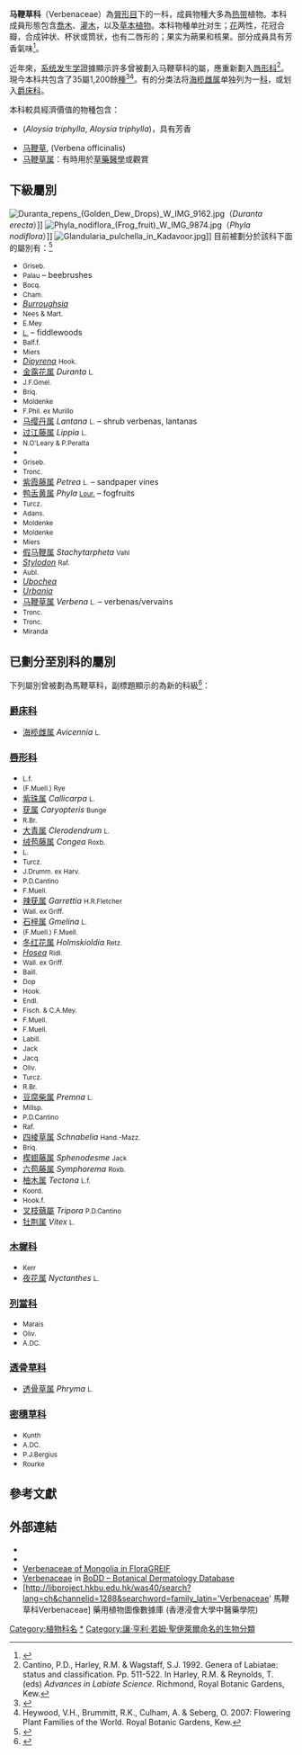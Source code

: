 {{automatic taxobox
|image = Lantana.jpg
|image_caption = 马缨丹
|taxon =  Verbenaceae
|authority = [[让·亨利·若姆·圣伊莱尔|J.St.-Hil.]]<ref name=GRIN>{{cite web | url = http://www.ars-grin.gov/cgi-bin/npgs/html/family.pl?1176 | title = Family: ''Verbenaceae'' J. St.-Hil., nom. cons. | work = Germplasm Resources Information Network | publisher = United States Department of Agriculture | date = 2007-04-12 | accessdate = 2011-10-10 | deadurl = yes | archiveurl = https://web.archive.org/web/20120915112356/http://www.ars-grin.gov/cgi-bin/npgs/html/family.pl?1176 | archivedate = 2012年9月15日 | df =  }}</ref>
|synonyms =
*Durantaceae <small>J.Agardh</small>
*Petreaceae <small>J.Agardh</small>
| synonyms_ref =  <ref name=GRIN/>
}}

'''马鞭草科'''（Verbenaceae）為[[脣形目|脣形目]]下的一科，成員物種大多為[[热带|热带]]植物。本科成員形態包含[[树|喬木]]、[[灌木|灌木]]，以及[[草本植物|草本植物]]。本科物種单[[叶|叶]]对生；[[花|花]]两性，花冠合瓣，合成钟状、杯状或筒状，也有二唇形的；果实为蒴果和核果。部分成員具有芳香氣味<ref name="stevens2001">{{cite book|last=Stevens|first=P. F.|url=http://www.mobot.org/MOBOT/research/APweb/|title=Angiosperm Phylogeny Website|chapter=Verbenaceae|chapter-url=http://www.mobot.org/MOBOT/Research/APWeb/orders/Lamialesweb.htm#Verbenaceae|date=July 12, 2012|accessdate=September 24, 2013|archive-date=2019-09-05|archive-url=https://web.archive.org/web/20190905192743/http://www.mobot.org/MOBOT/Research/APweb/|dead-url=no}}</ref>。

近年來，[[系统发生学|系统发生学]]證據顯示許多曾被劃入马鞭草科的屬，應重新劃入[[唇形科|唇形科]]<ref name="Cantino">Cantino, P.D., Harley, R.M. & Wagstaff, S.J. 1992. Genera of Labiatae: status and classification. Pp. 511-522. In Harley, R.M. & Reynolds, T. (eds) ''Advances in Labiate Science.'' Richmond, Royal Botanic Gardens, Kew.</ref>。現今本科共包含了35屬1,200餘[[物种|種]]<ref name="APW">{{cite web|url=http://www.mobot.org/mobot/research/APweb/orders/lamialesweb.htm#Lamiales|title=Angiosperm Phylogeny Website - Lamiales|publisher=[[密蘇里植物園|Missouri Botanical Garden]]|accessdate=September 24, 2013|archive-date=2010-12-07|archive-url=https://web.archive.org/web/20101207111750/http://www.mobot.org/MOBOT/Research/APWeb/orders/lamialesweb.htm#Lamiales|dead-url=no}}</ref><ref name="Heywood">Heywood, V.H., Brummitt, R.K., Culham, A. & Seberg, O. 2007: Flowering Plant Families of the World. Royal Botanic Gardens, Kew.</ref>。有的分类法将[[海榄雌属|海榄雌属]]单独列为一[[科|科]]，或划入[[爵床科|爵床科]]。

本科較具經濟價值的物種包含：
* {{tsl|en|Lemon verbena||Lemon verbena}} (''Aloysia triphylla'', ''Aloysia triphylla'')，具有芳香
* [[马鞭草|马鞭草]], {{tsl|en|Vervaine||Vervaine}} (Verbena officinalis)
* [[马鞭草属|马鞭草属]]：有時用於[[草藥醫學|草藥醫學]]或觀賞

==下級屬別==
[[File:Duranta_repens_(Golden_Dew_Drops)_W_IMG_9162.jpg|thumb]]（''Duranta erecta''）]]
[[File:Phyla_nodiflora_(Frog_fruit)_W_IMG_9874.jpg|thumb]]（''Phyla nodiflora''）]]
[[File:Glandularia_pulchella_in_Kadavoor.jpg|thumb]]]]
目前被劃分於該科下面的屬別有：<ref name=GRINGenera>{{cite web | url = http://www.ars-grin.gov/cgi-bin/npgs/html/gnlist.pl?1176 | title = GRIN Genera of ''Verbenaceae'' | work = Germplasm Resources Information Network | publisher = United States Department of Agriculture | accessdate = 2011-10-10 | deadurl = yes | archiveurl = https://www.webcitation.org/65k6T22uB?url=http://www.ars-grin.gov/cgi-bin/npgs/html/gnlist.pl?1176 | archivedate = 2012-02-26 }}</ref>
{{div col|colwidth=18em}}
* ''{{tsl|es|Acantholippia||Acantholippia}}'' <small>Griseb.</small>
* ''{{tsl|en|Aloysia||Aloysia}}'' <small>Palau</small> – beebrushes
* ''{{tsl|es|Baillonia||Baillonia}}'' <small>Bocq.</small>
* ''{{tsl|es|Bouchea||Bouchea}}'' <small>Cham.</small>
* ''[[Burroughsia|Burroughsia]]''
* ''{{tsl|es|Casselia||Casselia}}'' <small>Nees & Mart.</small>
* ''{{tsl|es|Chascanum||Chascanum}}'' <small>E.Mey</small>
* ''{{tsl|en|Citharexylum||Citharexylum}}'' <small>[[卡尔·林奈|L.]]</small> – fiddlewoods
* ''{{tsl|es|Coelocarpum||Coelocarpum}}'' <small>Balf.f.</small>
* ''{{tsl|es|Diostea||Diostea}}'' <small>Miers</small>
* ''[[Dipyrena|Dipyrena]]'' <small>Hook.</small>
* [[金露花属|金露花属]] ''Duranta'' <small>L.</small>
* ''{{tsl|en|Glandularia||Glandularia}}'' <small>J.F.Gmel.</small>
* ''{{tsl|es|Hierobotana||Hierobotana}}'' <small>Briq.</small>
* ''{{tsl|es|Junellia||Junellia}}''<!-- Molecular Phylogenetics and Evolution 48 (2008) 23–33 --> <small>Moldenke</small>
* ''{{tsl|es|Lampayo||Lampayo}}'' <small>F.Phil. ex Murillo</small>
* [[马缨丹属|马缨丹属]] ''Lantana'' <small>L.</small> – shrub verbenas, lantanas
* [[过江藤属|过江藤属]] ''Lippia'' <small>L.</small>
* ''{{tsl|es|Mulguraea||Mulguraea}}'' <small>N.O'Leary & P.Peralta</small>
* ''{{tsl|en|Nashia||Nashia}}'' <small>{{tsl|en|Charles Frederick Millspaugh||Millsp.}}</small>
* ''{{tsl|es|Neosparton||Neosparton}}'' <small>Griseb.</small>
* ''{{tsl|es|Parodianthus||Parodianthus}}'' <small>Tronc.</small>
* [[紫霞藤属|紫霞藤属]] ''Petrea'' <small>L.</small> – sandpaper vines
* [[鸭舌黄属|鸭舌黄属]] ''Phyla'' <small>[[若昂·德理路|Lour.]]</small> – fogfruits
* ''{{tsl|es|Pitraea||Pitraea}}'' <small>Turcz.</small>
* ''{{tsl|en|Priva||Priva}}'' <small>Adans.</small>
* ''{{tsl|es|Recordia||Recordia}}'' <small>Moldenke</small>
* ''{{tsl|es|Rehdera||Rehdera}}'' <small>Moldenke</small>
* ''{{tsl|en|Rhaphithamnus||Rhaphithamnus}}'' <small>Miers</small>
* [[假马鞭属|假马鞭属]] ''Stachytarpheta'' <small>Vahl</small>
* ''[[Stylodon|Stylodon]]'' <small>Raf.</small>
* ''{{tsl|es|Tamonea||Tamonea}}'' <small>Aubl.</small>
* ''[[Ubochea|Ubochea]]''
* ''[[Urbania_(genus)|Urbania]]''
* [[马鞭草属|马鞭草属]] ''Verbena'' <small>L.</small> – verbenas/vervains
* ''{{tsl|es|Verbenoxylum||Verbenoxylum}}'' <small>Tronc.</small>
* ''{{tsl|es|Xeroaloysia||Xeroaloysia}}'' <small>Tronc.</small>
* ''{{tsl|en|Xolocotzia||Xolocotzia}}'' <small>Miranda</small>
{{div col end}}

== 已劃分至別科的屬別 ==
下列屬別曾被劃為馬鞭草科，副標題顯示的為新的科級<ref name=GRINExcluded>{{cite web | url = http://www.ars-grin.gov/cgi-bin/npgs/html/gnothlist.pl?1176 | title = GRIN genera sometimes placed in ''Verbenaceae'' | work = Germplasm Resources Information Network | publisher = United States Department of Agriculture | accessdate = 2011-10-10 | deadurl = yes | archiveurl = https://web.archive.org/web/20041118071912/http://www.ars-grin.gov/cgi-bin/npgs/html/gnothlist.pl?1176 | archivedate = 2004年11月18日 | df =  }}</ref>：
===[[爵床科|爵床科]]===
* [[海榄雌属|海榄雌属]] ''Avicennia'' <small>L.</small>

===[[唇形科|唇形科]]===
{{div col|colwidth=18em}}
* ''{{tsl|en|Amasonia||Amasonia}}'' <small>L.f.</small>
* ''{{tsl|en|Brachysola||Brachysola}}'' <small>(F.Muell.) Rye</small>
* [[紫珠属|紫珠属]] ''Callicarpa'' <small>L.</small>
* [[莸属|莸属]] ''Caryopteris'' <small>Bunge</small>
* ''{{tsl|en|Chloanthes||Chloanthes}}'' <small>R.Br.</small>
* [[大青属|大青属]] ''Clerodendrum'' <small>L.</small>
* [[绒苞藤属|绒苞藤属]] ''Congea'' <small>Roxb.</small>
* ''{{tsl|en|Cornutia||Cornutia}}'' <small>L.</small>
* ''{{tsl|en|Cyanostegia||Cyanostegia}}'' <small>Turcz.</small>
* ''{{tsl|en|Dicrastylis||Dicrastylis}}'' <small>J.Drumm. ex Harv.</small>
* ''{{tsl|en|Discretitheca||Discretitheca}}'' <small>P.D.Cantino</small>
* ''{{tsl|en|Faradaya||Faradaya}}'' <small>F.Muell.</small>
* [[辣莸属|辣莸属]] ''Garrettia'' <small>H.R.Fletcher</small>
* ''{{tsl|en|Glossocarya||Glossocarya}}'' <small>Wall. ex Griff.</small>
* [[石梓属|石梓属]] ''Gmelina'' <small>L.</small>
* ''{{tsl|en|Hemiphora||Hemiphora}}'' <small>(F.Muell.) F.Muell.</small>
* [[冬红花属|冬红花属]] ''Holmskioldia'' <small>Retz.</small>
* ''[[Hosea_(genus)|Hosea]]'' <small>Ridl.</small>
* ''{{tsl|en|Hymenopyramis||Hymenopyramis}}'' <small>Wall. ex Griff.</small>
* ''{{tsl|en|Kalaharia (plant)||Kalaharia}}'' <small>Baill.</small>
* ''{{tsl|en|Karomia||Karomia}}'' <small>Dop</small>
* ''{{tsl|en|Lachnostachys||Lachnostachys}}'' <small>Hook.</small>
* ''{{tsl|en|Mallophora||Mallophora}}'' <small>Endl.</small>
* ''{{tsl|en|Monochilus||Monochilus}}'' <small>Fisch. & C.A.Mey.</small>
* ''{{tsl|en|Newcastelia||Newcastelia}}'' <small>F.Muell.</small>
* ''{{tsl|en|Oncinocalyx||Oncinocalyx}}'' <small>F.Muell.</small>
* ''{{tsl|en|Oxera||Oxera}}'' <small>Labill.</small>
* ''{{tsl|en|Peronema||Peronema}}'' <small>Jack</small>
* ''{{tsl|en|Petitia||Petitia}}'' <small>Jacq.</small>
* ''{{tsl|en|Petraeovitex||Petraeovitex}}'' <small>Oliv.</small>
* ''{{tsl|en|Physopsis||Physopsis}}'' <small>Turcz.</small>
* ''{{tsl|en|Pityrodia||Pityrodia}}'' <small>R.Br.</small>
* [[豆腐柴属|豆腐柴属]] ''Premna'' <small>L.</small>
* ''{{tsl|en|Pseudocarpidium||Pseudocarpidium}}'' <small>Millsp.</small>
* ''{{tsl|en|Pseudocaryopteris||Pseudocaryopteris}}'' <small>P.D.Cantino</small>
* ''{{tsl|en|Rotheca||Rotheca}}'' <small>Raf.</small>
* [[四棱草属|四棱草属]] ''Schnabelia'' <small>Hand.-Mazz.</small>
* ''{{tsl|en|Spartothamnella||Spartothamnella}}'' <small>Briq.</small>
* [[楔翅藤属|楔翅藤属]] ''Sphenodesme'' <small>Jack</small>
* [[六苞藤属|六苞藤属]] ''Symphorema'' <small>Roxb.</small>
* [[柚木属|柚木属]] ''Tectona'' <small>L.f.</small>
* ''{{tsl|en|Teijsmanniodendron||Teijsmanniodendron}}'' <small>Koord.</small>
* ''{{tsl|en|Teucridium||Teucridium}}'' <small>Hook.f.</small>
* [[莸|叉枝蕕屬]] ''Tripora'' <small>P.D.Cantino</small>
* [[牡荆属|牡荆属]] ''Vitex'' <small>L.</small>
{{div col end}}

===[[木樨科|木樨科]]===
* ''{{tsl|en|Dimetra (plant)||Dimetra}}'' <small>Kerr</small>
* [[夜花属|夜花属]] ''Nyctanthes'' <small>L.</small>

===[[列當科|列當科]]===
{{div col|colwidth=18em}}
* ''{{tsl|es|Asepalum||Asepalum}}'' <small>Marais</small>
* ''{{tsl|es|Cyclocheilon||Cyclocheilon}}'' <small>Oliv.</small>
* ''{{tsl|es|Nesogenes||Nesogenes}}'' <small>A.DC.</small>
{{div col end}}

===[[透骨草科|透骨草科]]===
* [[透骨草属|透骨草属]] ''Phryma'' <small>L.</small>

===[[密穗草科|密穗草科]]===
{{div col|colwidth=18em}}
* ''{{tsl|en|Campylostachys||Campylostachys}}'' <small>Kunth</small>
* ''{{tsl|en|Euthystachys||Euthystachys}}'' <small>A.DC.</small>
* ''{{tsl|en|Stilbe (plant)||Stilbe}}'' <small>P.J.Bergius</small>
* ''{{tsl|en|Thesmophora||Thesmophora}}'' <small>Rourke</small>
{{div col end}}

== 參考文獻 ==
{{Reflist|32em}}

==外部連結==
*{{Commons category-inline}}
*{{Wikispecies-inline}}
* [http://greif.uni-greifswald.de/floragreif/?fam=Verbenaceae&gen=&spec=&flora_search=taxon Verbenaceae of Mongolia in FloraGREIF] {{Wayback|url=http://greif.uni-greifswald.de/floragreif/?fam=Verbenaceae&gen=&spec=&flora_search=taxon |date=20160303234134 }}
* [https://www.botanical-dermatology-database.info/BotDermFolder/VERB.html Verbenaceae] {{Wayback|url=https://www.botanical-dermatology-database.info/BotDermFolder/VERB.html |date=20200102000017 }} in [https://www.botanical-dermatology-database.info/ BoDD – Botanical Dermatology Database] {{Wayback|url=https://www.botanical-dermatology-database.info/ |date=20210221014650 }}
* [http://libproject.hkbu.edu.hk/was40/search?lang=ch&channelid=1288&searchword=family_latin='Verbenaceae' 馬鞭草科Verbenaceae] {{Wayback|url=http://libproject.hkbu.edu.hk/was40/search?lang=ch&channelid=1288&searchword=family_latin%3D%27Verbenaceae%27 |date=20200404151410 }} 藥用植物圖像數據庫 (香港浸會大學中醫藥學院) {{zh}}{{en}}
{{taxonbar}}
{{commonscat|Verbenaceae}}

[[Category:植物科名|Category:植物科名]]
[[Category:马鞭草科|*]]
[[Category:讓·亨利·若姆·聖伊萊爾命名的生物分類|Category:讓·亨利·若姆·聖伊萊爾命名的生物分類]]
